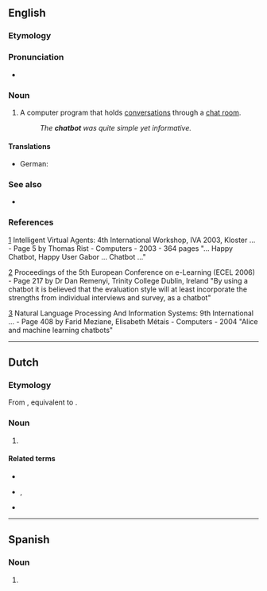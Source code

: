 ==English==

===Etymology===
{{suffix|en|chat|bot}}

===Pronunciation===
* {{audio|en|en-us-chatbot.ogg|Audio (US)}}

===Noun===
{{en-noun}}

# {{lb|en|computer science}} A computer program that holds [[conversation]]s through a [[chat room]].
#: ''The '''chatbot''' was quite simple yet informative.''

====Translations====
{{trans-top|}}
* German: {{t+|de|Chatbot|m}}
{{trans-mid}}
{{trans-bottom}}

===See also===
* {{l|en|infobot}}

===References===
[http://books.google.com/books?id=Q59dd36njeoC&pg=PA5&dq=chatbot&sig=7PW1jQKKLa9sCf2W3XGF29CAoR8]
Intelligent Virtual Agents: 4th International Workshop, IVA 2003, Kloster ... - Page 5 by Thomas Rist - Computers - 2003 - 364 pages
"... Happy Chatbot, Happy User Gabor ... Chatbot ..."

[http://books.google.com/books?id=uhS1sd3gEB4C&pg=PA217&dq=chatbot&sig=L3Zr3vhMjaYiRTiNLoj_SNuiPRA]
Proceedings of the 5th European Conference on e-Learning (ECEL 2006) - Page 217
by Dr Dan Remenyi, Trinity College Dublin, Ireland
"By using a chatbot it is believed that the evaluation style will at least
incorporate the strengths from individual interviews and survey, as a chatbot"

[http://books.google.com/books?id=LblNRcAXUMQC&pg=PA408&dq=chatbot&sig=-of574N9mDG1wDm_1K9yp32qSow]
Natural Language Processing And Information Systems: 9th International ... - Page 408
by Farid Meziane, Elisabeth Métais - Computers - 2004
"Alice and machine learning chatbots"
----

==Dutch==

===Etymology===
From {{bor|nl|en|chatbot}}, equivalent to {{compound|nl|chatten|bot}}.

===Noun===
{{nl-noun|m|-s|pl2=chatbotten|chatbotje}}

# {{l|en|chatbot}}

====Related terms====
* {{l|nl|chatten}}
* {{l|nl|robot}}, {{l|nl|bot}}
* {{l|nl|voicebot}}
----

==Spanish==

===Noun===
{{es-noun|m}}

# {{l|en|chatbot}}